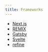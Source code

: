 ```yaml
---
title: Frameworks
---
```


- [Next.js](https://nextjs.org/)
- [REMIX](https://remix.run/)
- [Gatsby](https://www.gatsbyjs.com/)
- [Svelte](https://svelte.dev/)
- [refine](https://refine.dev/)
